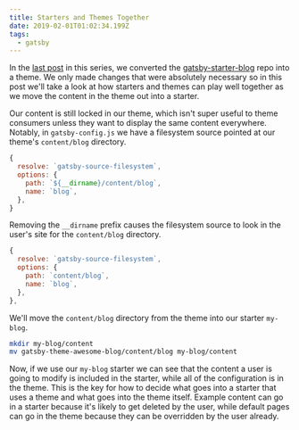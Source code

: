 ```yaml
---
title: Starters and Themes Together
date: 2019-02-01T01:02:34.199Z
tags:
  - gatsby
---
```

In the [last post](/post/running-a-gatsby-starter-as-a-theme) in this series, we converted the [gatsby-starter-blog](https://github.com/gatsbyjs/gatsby-starter-blog) repo into a theme. We only made changes that were absolutely necessary so in this post we'll take a look at how starters and themes can play well together as we move the content in the theme out into a starter.

Our content is still locked in our theme, which isn't super useful to theme consumers unless they want to display the same content everywhere. Notably, in `gatsby-config.js` we have a filesystem source pointed at our theme's `content/blog` directory.

```js
{
  resolve: `gatsby-source-filesystem`,
  options: {
    path: `${__dirname}/content/blog`,
    name: `blog`,
  },
}
```

Removing the `__dirname` prefix causes the filesystem source to look in the user's site for the `content/blog` directory.

```js
{
  resolve: `gatsby-source-filesystem`,
  options: {
    path: `content/blog`,
    name: `blog`,
  },
},
```

We'll move the `content/blog` directory from the theme into our starter `my-blog`.

```sh
mkdir my-blog/content
mv gatsby-theme-awesome-blog/content/blog my-blog/content
```

Now, if we use our `my-blog` starter we can see that the content a user is going to modify is included in the starter, while all of the configuration is in the theme. This is the key for how to decide what goes into a starter that uses a theme and what goes into the theme itself. Example content can go in a starter because it's likely to get deleted by the user, while default pages can go in the theme because they can be overridden by the user already.
